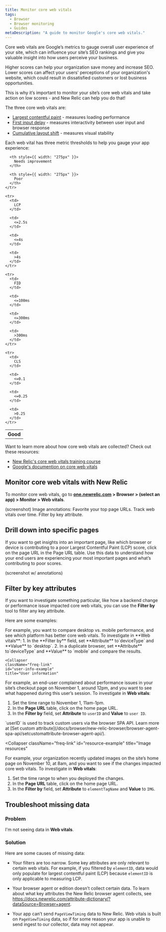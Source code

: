 ```yaml
---
title: Monitor core web vitals
tags:
  - Browser
  - Browser monitoring
  - Guides
metaDescription: "A guide to monitor Google's core web vitals."
---
```


Core web vitals are Google’s metrics to gauge overall user experience of your site, which can influence your site’s SEO rankings and give you valuable insight into how users perceive your business. 

Higher scores can help your organization save money and increase SEO. Lower scores can affect your users' perceptions of your organization's website, which could result in dissatisfied customers or lost business opportunities. 

This is why it’s important to monitor your site’s core web vitals and take action on low scores - and New Relic can help you do that! 

The three core web vitals are:

* [Largest contentful paint](https://web.dev/lcp/) - measures loading performance
* [First input delay](https://web.dev/fid/) - measures interactivity between user input and browser response
* [Cumulative layout shift](https://web.dev/cls/) - measures visual stability

Each web vital has three metric thresholds to help you gauge your app experience:

<table>
  <tbody>
    <tr>
      <th style={{ width: "275px" }}>
        Good
      </th>

      <th style={{ width: "275px" }}>
        Needs improvement
      </th>

      <th style={{ width: "275px" }}>
        Poor
      </th>
    </tr>

    <tr>
      <td>
        LCP
      </td>

      <td>
        <=2.5s
      </td>

      <td>
        <=4s
      </td>

      <td>
        >4s
      </td>
    </tr>

    <tr>
      <td>
        FID
      </td>

      <td>
        <=100ms
      </td>

      <td>
        <=300ms
      </td>

      <td>
        >300ms
      </td>
    </tr>

    <tr>
      <td>
        CLS
      </td>

      <td>
        <=0.1
      </td>

      <td>
        <=0.25
      </td>

      <td>
        >0.25
      </td>
    </tr>
</tbody>
</table>

Want to learn more about how core web vitals are collected? Check out these resources:
* [New Relic's core web vitals training course](https://learn.newrelic.com/self-paced-core-web-vitals/)
* [Google's documention on core web vitals](https://web.dev/vitals/)

## Monitor core web vitals with New Relic

To monitor core web vitals, go to **[one.newrelic.com](https://one.newrelic.com/all-capabilities) > Browser > (select an app) > Monitor > Web vitals**. 

(screenshot) Image annotations: Favorite your top page URLs. Track web vitals over time. Filter by key attribute.

## Drill down into specific pages
If you want to get insights into an important page, like which browser or device is contributing to a poor Largest Contentful Paint (LCP) score, click on the page URL in the Page URL table. Use this data to understand how your end users are experiencing your most important pages and what’s contributing to poor scores. 

(screenshot w/ annotations)

## Filter by key attributes
If you want to investigate something particular, like how a backend change or performance issue impacted core web vitals, you can use the **Filter by** tool to filter any key attribute. 

Here are some examples:

<CollapserGroup>
  <Collapser
    className="freq-link"
    id="device-example"
    title="Device type"
  >
  For example, you want to compare desktop vs. mobile performance, and see which platform has better core web vitals. To investigate in **Web vitals**:
1. In the **Filter by** field, set **Attribute** to`deviceType` and **Value** to `desktop`.
2. In a duplicate browser, set **Attribute** to`deviceType` and **Value** to `mobile` and compare the results. 
  </Collapser>
  
    <Collapser
    className="freq-link"
    id="user-info-example"
    title="User information"
  >
For example, an end-user complained about performance issues in your site’s checkout page on November 1, around 12pm, and you want to see what happened during this user’s session. To investigate in **Web vitals**:
1. Set the time range to November 1, 11am-1pm. 
2. In the **Page URL** table, click on the home page URL.
3. In the **Filter by** field, set **Attribute** to `userID` and **Value** to `user ID`.

  <Callout variant="tip">
  `userID` is used to track custom users via the browser SPA API. Learn more at [Set custom attribute](/docs/browser/new-relic-browser/browser-agent-spa-api/setcustomattribute-browser-agent-api/).
  </Callout> 
  </Collapser>

  <Collapser
    className="freq-link"
    id="resource-example"
    title="Image resources"
  >
  For example, your organization recently updated images on the site’s home page on November 10, at 8am, and you want to see if the changes impacted core web vitals. To investigate in **Web vitals**:
1. Set the time range to when you deployed the changes.
2. In the **Page URL** table, click on the home page URL.
3. In the **Filter by** field, set **Attribute** to `elementTagName` and **Value** to `IMG`.

  </Collapser>
</CollapserGroup>

## Troubleshoot missing data

### Problem

I'm not seeing data in **Web vitals**.

### Solution

Here are some causes of missing data:

* Your filters are too narrow. Some key attributes are only relevant to certain web vitals. For example, if you filtered by `elementID`, data would only populate for largest contentful paint (LCP) because `elementID` is only applicable to measuring LCP. 

* Your browser agent or edition doesn’t collect certain data. To learn about what key attributes the New Relic browser agent collects, see https://docs.newrelic.com/attribute-dictionary/?dataSource=Browser+agent. 

* Your app can’t send `PageViewTiming` data to New Relic. Web vitals is built on `PageViewTiming` data, so if for some reason your app is unable to send ingest to our collector, data may not appear. 
